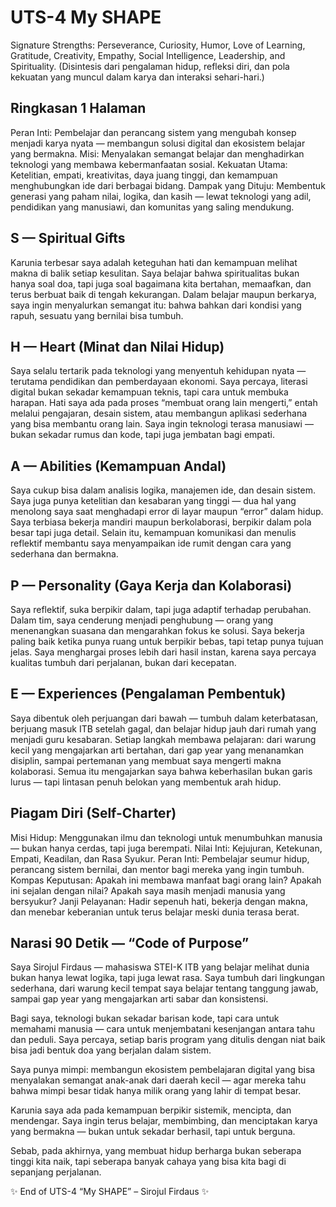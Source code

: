 # UTS-4 My SHAPE

Signature Strengths: Perseverance, Curiosity, Humor, Love of Learning, Gratitude, Creativity, Empathy, Social Intelligence, Leadership, and Spirituality.
(Disintesis dari pengalaman hidup, refleksi diri, dan pola kekuatan yang muncul dalam karya dan interaksi sehari-hari.)

## Ringkasan 1 Halaman

Peran Inti: Pembelajar dan perancang sistem yang mengubah konsep menjadi karya nyata — membangun solusi digital dan ekosistem belajar yang bermakna.
Misi: Menyalakan semangat belajar dan menghadirkan teknologi yang membawa kebermanfaatan sosial.
Kekuatan Utama: Ketelitian, empati, kreativitas, daya juang tinggi, dan kemampuan menghubungkan ide dari berbagai bidang.
Dampak yang Dituju: Membentuk generasi yang paham nilai, logika, dan kasih — lewat teknologi yang adil, pendidikan yang manusiawi, dan komunitas yang saling mendukung.

## S — Spiritual Gifts

Karunia terbesar saya adalah keteguhan hati dan kemampuan melihat makna di balik setiap kesulitan. Saya belajar bahwa spiritualitas bukan hanya soal doa, tapi juga soal bagaimana kita bertahan, memaafkan, dan terus berbuat baik di tengah kekurangan. Dalam belajar maupun berkarya, saya ingin menyalurkan semangat itu: bahwa bahkan dari kondisi yang rapuh, sesuatu yang bernilai bisa tumbuh.

## H — Heart (Minat dan Nilai Hidup)

Saya selalu tertarik pada teknologi yang menyentuh kehidupan nyata — terutama pendidikan dan pemberdayaan ekonomi. Saya percaya, literasi digital bukan sekadar kemampuan teknis, tapi cara untuk membuka harapan.
Hati saya ada pada proses “membuat orang lain mengerti,” entah melalui pengajaran, desain sistem, atau membangun aplikasi sederhana yang bisa membantu orang lain. Saya ingin teknologi terasa manusiawi — bukan sekadar rumus dan kode, tapi juga jembatan bagi empati.

## A — Abilities (Kemampuan Andal)

Saya cukup bisa dalam analisis logika, manajemen ide, dan desain sistem. Saya juga punya ketelitian dan kesabaran yang tinggi — dua hal yang menolong saya saat menghadapi error di layar maupun “error” dalam hidup.
Saya terbiasa bekerja mandiri maupun berkolaborasi, berpikir dalam pola besar tapi juga detail. Selain itu, kemampuan komunikasi dan menulis reflektif membantu saya menyampaikan ide rumit dengan cara yang sederhana dan bermakna.

## P — Personality (Gaya Kerja dan Kolaborasi)

Saya reflektif, suka berpikir dalam, tapi juga adaptif terhadap perubahan. Dalam tim, saya cenderung menjadi penghubung — orang yang menenangkan suasana dan mengarahkan fokus ke solusi.
Saya bekerja paling baik ketika punya ruang untuk berpikir bebas, tapi tetap punya tujuan jelas. Saya menghargai proses lebih dari hasil instan, karena saya percaya kualitas tumbuh dari perjalanan, bukan dari kecepatan.

## E — Experiences (Pengalaman Pembentuk)

Saya dibentuk oleh perjuangan dari bawah — tumbuh dalam keterbatasan, berjuang masuk ITB setelah gagal, dan belajar hidup jauh dari rumah yang menjadi guru kesabaran.
Setiap langkah membawa pelajaran: dari warung kecil yang mengajarkan arti bertahan, dari gap year yang menanamkan disiplin, sampai pertemanan yang membuat saya mengerti makna kolaborasi. Semua itu mengajarkan saya bahwa keberhasilan bukan garis lurus — tapi lintasan penuh belokan yang membentuk arah hidup.

## Piagam Diri (Self-Charter)

Misi Hidup: Menggunakan ilmu dan teknologi untuk menumbuhkan manusia — bukan hanya cerdas, tapi juga berempati.
Nilai Inti: Kejujuran, Ketekunan, Empati, Keadilan, dan Rasa Syukur.
Peran Inti: Pembelajar seumur hidup, perancang sistem bernilai, dan mentor bagi mereka yang ingin tumbuh.
Kompas Keputusan: Apakah ini membawa manfaat bagi orang lain? Apakah ini sejalan dengan nilai? Apakah saya masih menjadi manusia yang bersyukur?
Janji Pelayanan: Hadir sepenuh hati, bekerja dengan makna, dan menebar keberanian untuk terus belajar meski dunia terasa berat.

## Narasi 90 Detik — “Code of Purpose”

Saya Sirojul Firdaus — mahasiswa STEI-K ITB yang belajar melihat dunia bukan hanya lewat logika, tapi juga lewat rasa.
Saya tumbuh dari lingkungan sederhana, dari warung kecil tempat saya belajar tentang tanggung jawab, sampai gap year yang mengajarkan arti sabar dan konsistensi.

Bagi saya, teknologi bukan sekadar barisan kode, tapi cara untuk memahami manusia — cara untuk menjembatani kesenjangan antara tahu dan peduli.
Saya percaya, setiap baris program yang ditulis dengan niat baik bisa jadi bentuk doa yang berjalan dalam sistem.

Saya punya mimpi: membangun ekosistem pembelajaran digital yang bisa menyalakan semangat anak-anak dari daerah kecil — agar mereka tahu bahwa mimpi besar tidak hanya milik orang yang lahir di tempat besar.

Karunia saya ada pada kemampuan berpikir sistemik, mencipta, dan mendengar. Saya ingin terus belajar, membimbing, dan menciptakan karya yang bermakna — bukan untuk sekadar berhasil, tapi untuk berguna.

Sebab, pada akhirnya, yang membuat hidup berharga bukan seberapa tinggi kita naik, tapi seberapa banyak cahaya yang bisa kita bagi di sepanjang perjalanan.

✨ End of UTS-4 “My SHAPE” – Sirojul Firdaus ✨